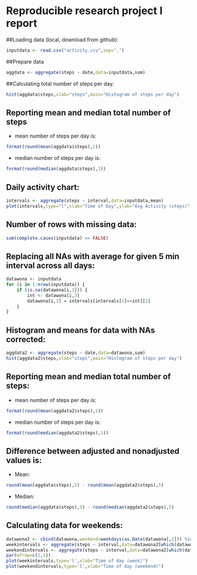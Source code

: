Reproducible research project I report
======================================
##Loading data (local, download from github):
```r
inputdata <- read.csv("activity.csv",sep=",")
```
##Prepare data
```r
aggdata <- aggregate(steps ~ date,data=inputdata,sum)
```
##Calculating total number of steps per day:
```r
hist(aggdata$steps,xlab="steps",main="Histogram of steps per day")
```
## Reporting mean and median total number of steps
- mean number of steps per day is: 
```r
format(round(mean(aggdata$steps),1))
```
- median number of steps per day is: 
```r
format(round(median(aggdata$steps),1))
```

## Daily activity chart:
``` r
intervals <- aggregate(steps ~ interval,data=inputdata,mean)
plot(intervals,type="l",xlab="Time of Day",ylab="Avg Activity (steps)",main="Average daily activity graph")
```
## Number of rows with missing data:
```r
sum(complete.cases(inputdata) == FALSE)
```
## Replacing all NAs with average for given 5 min interval across all days:
```r
datawona <- inputdata
for (i in 1:nrow(inputdata)) {
    if (is.na(datawona[i,1])) {
        int <- datawona[i,3]
        datawona[i,1] = intervals[intervals[1]==int][2]
    }
}
```
## Histogram and means for data with NAs corrected:
```r
aggdata2 <- aggregate(steps ~ date,data=datawona,sum)
hist(aggdata2$steps,xlab="steps",main="Histogram of steps per day")
```
## Reporting mean and median total number of steps:
- mean number of steps per day is: 
```r
format(round(mean(aggdata2$steps),1))
```
- median number of steps per day is: 
```r
format(round(median(aggdata2$steps),1))
```
## Difference between adjusted and nonadjusted values is:
- Mean:
```r
round(mean(aggdata$steps),5) - round(mean(aggdata2$steps),5)
```
- Median:
```r
round(median(aggdata$steps),5) - round(median(aggdata2$steps),5)
```
## Calculating data for weekends:
```r
datawona2 <- cbind(datawona,weekend=weekdays(as.Date(datawona[,2])) %in% c("Sunday","Saturday"))
weekintervals <- aggregate(steps ~ interval,data=datawona2[which(datawona2$weekend==FALSE),],mean)
weekendintervals <- aggregate(steps ~ interval,data=datawona2[which(datawona2$weekend==TRUE),],mean)
par(mfrow=c(2,1))
plot(weekintervals,type='l',xlab="Time of day (week)")
plot(weekendintervals,type='l',xlab="Time of day (weekend)")
```